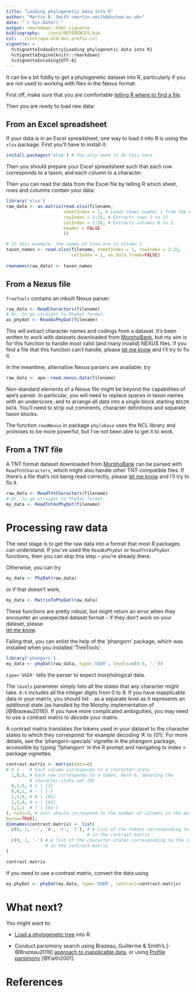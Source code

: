 ---
title: "Loading phylogenetic data into R"
author: "Martin R. Smith <martin.smith@durham.ac.uk>"
date: "`r Sys.Date()`"
output: rmarkdown::html_vignette
bibliography: ../inst/REFERENCES.bib
csl: ../inst/apa-old-doi-prefix.csl
vignette: >
  %\VignetteIndexEntry{Loading phylogenetic data into R}
  %\VignetteEngine{knitr::rmarkdown}
  %\VignetteEncoding{UTF-8}
---

It can be a bit fiddly to get a phylogenetic dataset into R, particularly if you
are not used to working with files in the Nexus format.

First off, make sure that you are comfortable 
[telling R where to find a file](filesystem-navigation.html).

Then you are ready to load raw data:

## From an Excel spreadsheet

If your data is in an Excel spreadsheet, one way to load it into R is using the
`xlsx` package.  First you'll have to install it:
```r
install.packages('xlsx') # You only need to do this once
```
Then you should prepare your Excel spreadsheet such that each row corresponds to
a taxon, and each column to a character.

Then you can read the data from the Excel file by telling R which sheet, rows
and columns contain your data:

```r
library('xlsx')
raw_data <- as.matrix(read.xlsx(filename, 
                      sheetIndex = 1, # Loads sheet number 1 from the excel file
                      rowIndex = 2:21, # Extracts rows 2 to 21
                      colIndex = 2:26, # Extracts columns B to Z
                      header = FALSE
                      ))

# In this example, the names of taxa are in column 1
taxon_names <- read.xlsx(filename, sheetIndex = 1, rowIndex = 2:21, 
                         colIndex = 1, as.data.frame=FALSE)
                         
rownames(raw_data) <- taxon_names
```

## From a Nexus file

`TreeTools` contains an inbuilt Nexus parser:

```r
raw_data <- ReadCharacters(filename)
# Or, to go straight to PhyDat format:
as_phydat <- ReadAsPhyDat(filename)
```

This will extract character names and codings from a dataset.  It's been written
to work with datasets downloaded from [MorphoBank](https://morphobank.org/), but
my aim is for this function to handle most valid (and many invalid) NEXUS files.
If you find a file that this function can't handle, please
[let me know](https://github.com/ms609/TreeTools/issues/new?title=Unsupported+NEXUS+file&body=Please%20attach%20the%20problematic%20NEXUS%20file%20and%20describe%20the%20issue&labels=enhancement)
and I'll try to fix it.

In the meantime, alternative Nexus parsers are available: try 

```R
raw_data <- ape::read.nexus.data(filename)
```
Non-standard elements of a Nexus file might be beyond the capabilities of ape's
parser.  In particular, you will need to replace spaces in taxon names with an
underscore, and to arrange all data into a single block starting `BEGIN DATA`.
You'll need to strip out comments, character definitions and separate taxon
blocks.  

The function `readNexus` in package `phylobase` uses the NCL library and 
promises to be more powerful, but I've not been able to get it to work.

## From a TNT file

A TNT format dataset downloaded from [MorphoBank](https://morphobank.org) can be
parsed with `ReadTntCharacters`, which might also handle other TNT-compatible
files.  If there's a file that's not being read correctly, please
[let me know](https://github.com/ms609/TreeTools/issues/new?title=Unsupported+TNT+file&body=Please%20attach%20the%20problematic%20TNT%20file%20and%20describe%20the%20issue&labels=enhancement)
and I'll try to fix it.

```r
raw_data <- ReadTntCharacters(filename)
# Or, to go straight to PhyDat format:
my_data <- ReadTntAsPhyDat(filename)
```

# Processing raw data

The next stage is to get the raw data into a format that most R packages can
understand. If you've used the `ReadAsPhyDat` or `ReadTntAsPhyDat` functions,
then you can skip this step -- you're already there.

Otherwise, you can try 

```r 
my_data <- PhyDat(raw_data)
```

or if that doesn't work, 

```r
my_data <- MatrixToPhyDat(raw_data)
```

These functions are pretty robust, but might return an error when they encounter
an unexpected dataset format -- if they don't work on your dataset, please  
[let me know](https://github.com/ms609/TreeTools/issues/new?title=data+to+PhyDat+conversion+issue&body=Please%20describe+the+problem+here:&labels=bug).  


Failing that, you can enlist the help of the
'phangorn' package, which was installed when you installed 'TreeTools':

```r
library('phangorn')
my_data <- phyDat(raw_data, type='USER', levels=c(0:9, '-'))
```

`type='USER'` tells the parser to expect morphological data.

The `levels` parameter simply lists all the states that any character might 
take.  `0:9` includes all the integer digits from 0 to 9.  If you have
inapplicable data in your matrix, you should list `-` as a separate level as it
represents
an additional state (as handled by the Morphy implementation of [@Brazeau2018]).
If you have more complicated ambiguities, you may need to use a contrast matrix
to decode your matrix.

A contrast matrix translates the tokens used in your dataset to the
character states to which they correspond: for example decoding 'A' to {01}.
For more details, see the 'phangorn-specials' vignette in the phangorn package,
   accessible by typing '?phangorn' in the R prompt and navigating to 
   index > package vignettes.

```{r Contrast matrix}
contrast.matrix <- matrix(data=c(
# 0 1 -  # Each column corresponds to a character-state
  1,0,0, # Each row corresponds to a token, here 0, denoting the 
         # character-state set {0} 
  0,1,0, # 1 | {1}
  0,0,1, # - | {-}
  1,1,0, # A | {01}
  1,1,0, # + | {01}
  1,1,1  # ? | {01-}
), ncol=3, # ncol should correspond to the number of columns in the matrix
byrow=TRUE); 
dimnames(contrast.matrix) <- list(
  c(0, 1, '-', 'A', '+', '?'), # A list of the tokens corresponding to each row
                               # in the contrast matrix
  c(0, 1, '-') # A list of the character-states corresponding to the columns 
               # in the contrast matrix
)

contrast.matrix
```

If you need to use a contrast matrix, convert the data using 
```r
my.phyDat <- phyDat(my.data, type='USER', contrast=contrast.matrix)
```


# What next?

You might want to:

- [Load a phylogenetic tree](load-trees.html) into R.

- Conduct parsimony search using Brazeau, Guillerme & Smith's [-@Brazeau2018]
  [approach to inapplicable data](https://ms609.github.io/TreeSearch/articles/inapplicable.html),   or using [Profile parsimony](https://ms609.github.io/TreeSearch/articles/profile.html)
  [@Faith2001].

# References
